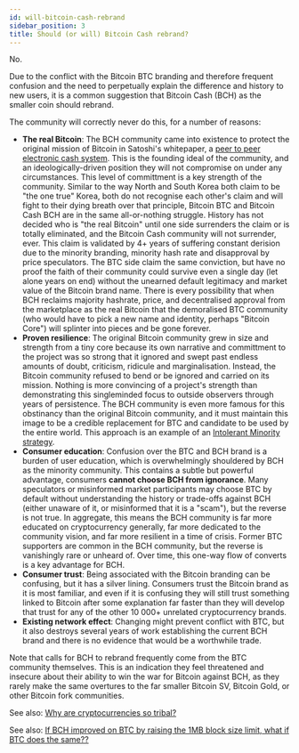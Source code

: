 ```yaml
---
id: will-bitcoin-cash-rebrand
sidebar_position: 3
title: Should (or will) Bitcoin Cash rebrand?
---
```


No.

Due to the conflict with the Bitcoin BTC branding and therefore frequent confusion and the need to perpetually explain the difference and history to new users, it is a common suggestion that Bitcoin Cash (BCH) as the smaller coin should rebrand.

The community will correctly never do this, for a number of reasons:

- **The real Bitcoin**: The BCH community came into existence to protect the original mission of Bitcoin in Satoshi's whitepaper, a [peer to peer electronic cash system](/bitcoin.pdf). This is the founding ideal of the community, and an ideologically-driven position they will not compromise on under any circumstances. This level of committment is a key strength of the community. Similar to the way North and South Korea both claim to be "the one true" Korea, both do not recognise each other's claim and will fight to their dying breath over that principle, Bitcoin BTC and Bitcoin Cash BCH are in the same all-or-nothing struggle. History has not decided who is "the real Bitcoin" until one side surrenders the claim or is totally eliminated, and the Bitcoin Cash community will not surrender, ever. This claim is validated by 4+ years of suffering constant derision due to the minority branding, minority hash rate and disapproval by price speculators. The BTC side claim the same conviction, but have no proof the faith of their community could survive even a single day (let alone years on end) without the unearned default legitimacy and market value of the Bitcoin brand name. There is every possibility that when BCH reclaims majority hashrate, price, and decentralised approval from the marketplace as the real Bitcoin that the demoralised BTC community (who would have to pick a new name and identity, perhaps "Bitcoin Core") will splinter into pieces and be gone forever.
- **Proven resilience**: The original Bitcoin community grew in size and strength from a tiny core because its own narrative and committment to the project was so strong that it ignored and swept past endless amounts of doubt, criticism, ridicule and marginalisation. Instead, the Bitcoin community refused to bend or be ignored and carried on its mission. Nothing is more convincing of a project's strength than demonstrating this singleminded focus to outside observers through years of persistence. The BCH community is even more famous for this obstinancy than the original Bitcoin community, and it must maintain this image to be a credible replacement for BTC and candidate to be used by the entire world. This approach is an example of an [Intolerant Minority strategy](https://medium.com/incerto/the-most-intolerant-wins-the-dictatorship-of-the-small-minority-3f1f83ce4e15).
- **Consumer education**: Confusion over the BTC and BCH brand is a burden of user education, which is overwhelmingly shouldered by BCH as the minority community. This contains a subtle but powerful advantage, consumers **cannot choose BCH from ignorance**. Many speculators or misinformed market participants may choose BTC by default without understanding the history or trade-offs against BCH (either unaware of it, or misinformed that it is a "scam"), but the reverse is not true. In aggregate, this means the BCH community is far more educated on cryptocurrency generally, far more dedicated to the community vision, and far more resilient in a time of crisis. Former BTC supporters are common in the BCH community, but the reverse is vanishingly rare or unheard of. Over time, this one-way flow of converts is a key advantage for BCH.
- **Consumer trust**: Being associated with the Bitcoin branding can be confusing, but it has a silver lining. Consumers trust the Bitcoin brand as it is most familiar, and even if it is confusing they will still trust something linked to Bitcoin after some explanation far faster than they will develop that trust for any of the other 10 000+ unrelated cryptocurrency brands.
- **Existing network effect**: Changing might prevent conflict with BTC, but it also destroys several years of work establishing the current BCH brand and there is no evidence that would be a worthwhile trade.

Note that calls for BCH to rebrand frequently come from the BTC community themselves. This is an indication they feel threatened and insecure about their ability to win the war for Bitcoin against BCH, as they rarely make the same overtures to the far smaller Bitcoin SV, Bitcoin Gold, or other Bitcoin fork communities.

See also: [Why are cryptocurrencies so tribal?](/faqs/Cryptocurrency/why-are-cryptocurrencies-tribal)

See also: [If BCH improved on BTC by raising the 1MB block size limit, what if BTC does the same??](/faqs#q-if-bch-improved-on-btc-by-raising-the-1mb-block-size-limit-what-if-btc-does-the-same)
